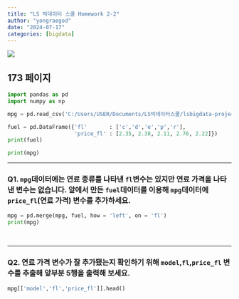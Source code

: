 ```yaml
---
title: "LS 빅데이터 스쿨 Homework 2-2"
author: "yongraegod"
date: "2024-07-17"
categories: [bigdata]
---
```


![](damgom3.jpg)

## 173 페이지

```python
import pandas as pd
import numpy as np

mpg = pd.read_csv('C:/Users/USER/Documents/LS빅데이터스쿨/lsbigdata-project1/data/mpg.csv')

fuel = pd.DataFrame({'fl'       : ['c','d','e','p','r'],
                     'price_fl' : [2.35, 2.38, 2.11, 2.76, 2.22]})
print(fuel)

print(mpg)
```

***

### Q1. `mpg`데이터에는 연료 종류를 나타낸 `fl`변수는 있지만 연료 가격을 나타낸 변수는 없습니다. 앞에서 만든 `fuel`데이터를 이용해 `mpg`데이터에 `price_fl`(연료 가격) 변수를 추가하세요.

```python
mpg = pd.merge(mpg, fuel, how = 'left', on = 'fl')
print(mpg)
```

</br>

***

### Q2. 연료 가격 변수가 잘 추가됐는지 확인하기 위해 `model`,`fl`,`price_fl` 변수를 추출해 앞부분 5행을 출력해 보세요.
```python
mpg[['model','fl','price_fl']].head()
```

